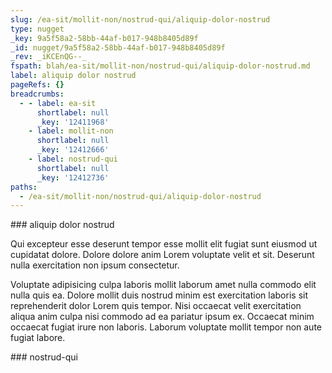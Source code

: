 ```yaml
---
slug: /ea-sit/mollit-non/nostrud-qui/aliquip-dolor-nostrud
type: nugget
_key: 9a5f58a2-58bb-44af-b017-948b8405d89f
_id: nugget/9a5f58a2-58bb-44af-b017-948b8405d89f
_rev: _iKCEnQG--_
fspath: blah/ea-sit/mollit-non/nostrud-qui/aliquip-dolor-nostrud.md
label: aliquip dolor nostrud
pageRefs: {}
breadcrumbs:
  - - label: ea-sit
      shortlabel: null
      _key: '12411968'
    - label: mollit-non
      shortlabel: null
      _key: '12412666'
    - label: nostrud-qui
      shortlabel: null
      _key: '12412736'
paths:
  - /ea-sit/mollit-non/nostrud-qui/aliquip-dolor-nostrud
---
```


<NuggetArea>
<Nugget slug="/ea-sit/mollit-non/nostrud-qui/aliquip-dolor-nostrud" type="nugget" _key="9a5f58a2-58bb-44af-b017-948b8405d89f" _id="nugget/9a5f58a2-58bb-44af-b017-948b8405d89f" _rev="_iKCEnQG--_" fspath="blah/ea-sit/mollit-non/nostrud-qui/aliquip-dolor-nostrud.md" label="aliquip dolor nostrud" paths="/ea-sit/mollit-non/nostrud-qui/aliquip-dolor-nostrud">
<NuggetBody>
### aliquip dolor nostrud

Qui excepteur esse deserunt tempor esse mollit elit fugiat sunt eiusmod ut cupidatat dolore. Dolore dolore anim Lorem voluptate velit et sit. Deserunt nulla exercitation non ipsum consectetur.

Voluptate adipisicing culpa laboris mollit laborum amet nulla commodo elit nulla quis ea. Dolore mollit duis nostrud minim est exercitation laboris sit reprehenderit dolor Lorem quis tempor. Nisi occaecat velit exercitation aliqua anim culpa nisi commodo ad ea pariatur ipsum ex. Occaecat minim occaecat fugiat irure non laboris. Laborum voluptate mollit tempor non aute fugiat labore.

</NuggetBody>
<Breadcrumbs>
<Crumbs>
<Crumb _key="12411968" label="ea-sit" /><Crumb _key="12412666" label="mollit-non" /><Crumb _key="12412736" label="nostrud-qui" />
</Crumbs>
</Breadcrumbs>
</Nugget>

<NuggetsInbound>
</NuggetsInbound>
<NuggetsOutbound>
</NuggetsOutbound>
</NuggetArea>
<PassagesInbound>
<Passage direction="inbound" type="passage" _key="12412736" _id="passage/12412736" _rev="_iKCEnQG---" label="nostrud-qui" passage="nostrud-qui" fspath="blah/ea-sit/mollit-non/nostrud-qui" paths="/ea-sit/mollit-non/nostrud-qui" slug="/ea-sit/mollit-non/nostrud-qui">
<NuggetBody>
### nostrud-qui

</NuggetBody>
<Breadcrumbs>
<Crumbs>
<Crumb _key="12411968" label="ea-sit" /><Crumb _key="12412666" label="mollit-non" />
</Crumbs>
</Breadcrumbs>
</Passage>

</PassagesInbound>
<PassagesOutbound>
</PassagesOutbound>
